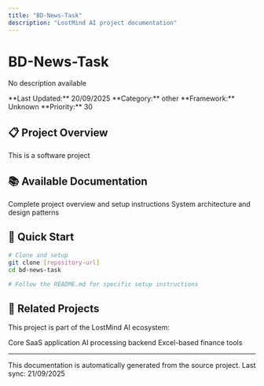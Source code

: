 ```yaml
---
title: "BD-News-Task"
description: "LostMind AI project documentation"
---
```


# BD-News-Task

No description available

<Info>
**Last Updated:** 20/09/2025  
**Category:** other  
**Framework:** Unknown  
**Priority:** 30
</Info>

## 📋 Project Overview

This is a software project

## 📚 Available Documentation

<CardGroup cols={2}>
  <Card title="📖 README" icon="book-open" href="./bd-news-task/readme">
    Complete project overview and setup instructions
  </Card>





  <Card title="🏗️ Architecture" icon="sitemap" href="./bd-news-task/architecture">
    System architecture and design patterns
  </Card>
</CardGroup>

## 🚀 Quick Start

```bash
# Clone and setup
git clone [repository-url]
cd bd-news-task

# Follow the README.md for specific setup instructions
```

## 🔗 Related Projects

This project is part of the LostMind AI ecosystem:

<CardGroup cols={3}>
  <Card title="🚀 Main Platform" icon="rocket" href="../lostmindai-turborepo">
    Core SaaS application
  </Card>
  <Card title="🧠 RAG Backend" icon="brain" href="../back-end-architecture-for-turborepo-with-rag-embeddings">
    AI processing backend
  </Card>
  <Card title="📊 Finance Tools" icon="chart-line" href="../xlsm-core-app">
    Excel-based finance tools
  </Card>
</CardGroup>

---

<Note>
This documentation is automatically generated from the source project. 
Last sync: 21/09/2025
</Note>